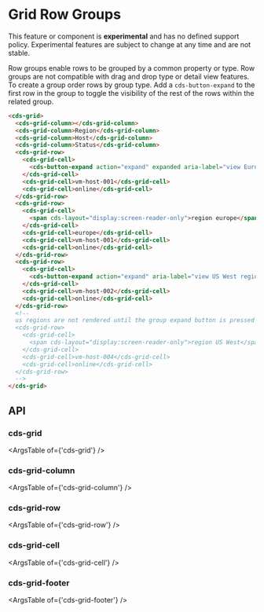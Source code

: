 
<Meta title="Internal API/Internal Preview/Row Groups" />

# Grid Row Groups

<cds-alert-group status="danger" cds-layout="m-b:lg">
  <cds-alert>
    This feature or component is <strong>experimental</strong> and has no defined support policy. Experimental features
    are subject to change at any time and are not stable.
  </cds-alert>
</cds-alert-group>

Row groups enable rows to be grouped by a common property or type. Row groups
are not compatible with drag and drop type or detail view features. To create a group order rows by group type.
Add a `cds-button-expand` to the first row in the group to toggle the visibility of
the rest of the rows within the related group.

<Story id="internal-stories-grid--row-groups" />

```html
<cds-grid>
  <cds-grid-column></cds-grid-column>
  <cds-grid-column>Region</cds-grid-column>
  <cds-grid-column>Host</cds-grid-column>
  <cds-grid-column>Status</cds-grid-column>
  <cds-grid-row>
    <cds-grid-cell>
      <cds-button-expand action="expand" expanded aria-label="view Europe regions"></cds-button-expand>
    </cds-grid-cell>
    <cds-grid-cell>vm-host-001</cds-grid-cell>
    <cds-grid-cell>online</cds-grid-cell>
  </cds-grid-row>
  <cds-grid-row>
    <cds-grid-cell>
      <span cds-layout="display:screen-reader-only">region europe</span>
    </cds-grid-cell>
    <cds-grid-cell>europe</cds-grid-cell>
    <cds-grid-cell>vm-host-001</cds-grid-cell>
    <cds-grid-cell>online</cds-grid-cell>
  </cds-grid-row>
  <cds-grid-row>
    <cds-grid-cell>
      <cds-button-expand action="expand" aria-label="view US West regions"></cds-button-expand>
    </cds-grid-cell>
    <cds-grid-cell>vm-host-002</cds-grid-cell>
    <cds-grid-cell>online</cds-grid-cell>
  </cds-grid-row>
  <!--
  us regions are not rendered until the group expand button is pressed
  <cds-grid-row>
    <cds-grid-cell>
      <span cds-layout="display:screen-reader-only">region US West</span>
    </cds-grid-cell>
    <cds-grid-cell>vm-host-004</cds-grid-cell>
    <cds-grid-cell>online</cds-grid-cell>
  </cds-grid-row>
  -->
</cds-grid>
```

## API

### cds-grid

<ArgsTable of={'cds-grid'} />

### cds-grid-column

<ArgsTable of={'cds-grid-column'} />

### cds-grid-row

<ArgsTable of={'cds-grid-row'} />

### cds-grid-cell

<ArgsTable of={'cds-grid-cell'} />

### cds-grid-footer

<ArgsTable of={'cds-grid-footer'} />
